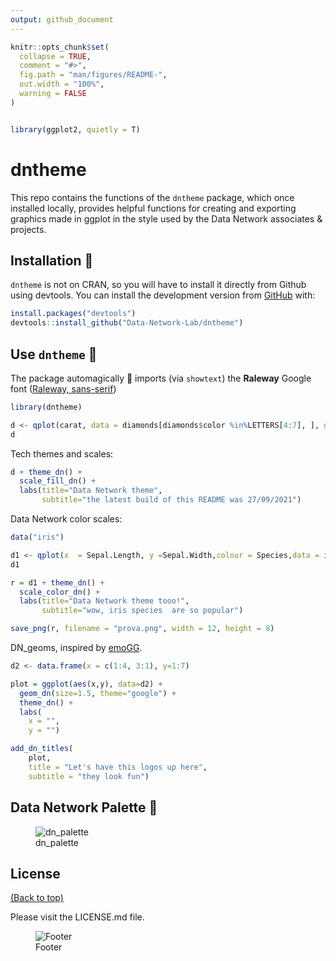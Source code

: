 ```yaml
---
output: github_document
---
```


<!-- README.md is generated from README.Rmd. Please edit that file -->

```r
knitr::opts_chunk$set(
  collapse = TRUE,
  comment = "#>",
  fig.path = "man/figures/README-",
  out.width = "100%",
  warning = FALSE
)


library(ggplot2, quietly = T)
```

# dntheme

<!-- badges: start -->
<!-- badges: end -->

This repo contains the functions of the `dntheme` package, which once installed locally, provides helpful functions for creating and exporting graphics made in ggplot in the style used by the Data Network associates & projects.


## Installation 🔨 

`dntheme` is not on CRAN, so you will have to install it directly from Github using devtools.
You can install the development version from [GitHub](https://github.com/) with:

``` r
install.packages("devtools")
devtools::install_github("Data-Network-Lab/dntheme")
```


## Use `dntheme` 💊

The package automagically 🧙 imports (via `showtext`) the **Raleway** Google font ([Raleway, sans-serif](https://fonts.google.com/specimen/Raleway))

```r

library(dntheme)

d <- qplot(carat, data = diamonds[diamonds$color %in%LETTERS[4:7], ], geom = "histogram", bins=30, fill = color)
d

```


Tech themes and scales:
  
```r

d + theme_dn() + 
  scale_fill_dn() + 
  labs(title="Data Network theme", 
       subtitle="the latest build of this README was 27/09/2021")

```

Data Network color scales:
  
```r

data("iris")

d1 <- qplot(x  = Sepal.Length, y =Sepal.Width,colour = Species,data = iris,geom = "point")
d1

```

```r

r = d1 + theme_dn() + 
  scale_color_dn() + 
  labs(title="Data Network theme tooo!", 
       subtitle="wow, iris species  are so popular")

save_png(r, filename = "prova.png", width = 12, height = 8)

```



DN_geoms, inspired by [emoGG](https://github.com/dill/emoGG).


```r
d2 <- data.frame(x = c(1:4, 3:1), y=1:7)
```


```r
plot = ggplot(aes(x,y), data=d2) + 
  geom_dn(size=1.5, theme="google") + 
  theme_dn() +
  labs(
    x = "",
    y = "")

add_dn_titles(
    plot,
    title = "Let's have this logos up here",
    subtitle = "they look fun")

```


<!-- ```{r, eval=FALSE} -->
<!-- ggplot(aes(x,y), data=d2) +  -->
<!--   geom_tech(size=0.15, theme="etsy") +  -->
<!--   theme_tech("etsy")+ -->
<!--   ggtitle("Etsy geom") -->
<!-- ``` -->



## Data Network Palette 🌈 


![dn_palette](man/figures/palette.png)


## License

[(Back to top)](#table-of-contents)

Please visit the LICENSE.md file.

<!-- Add the footer here -->

![Footer](man/figures/footer.png)


